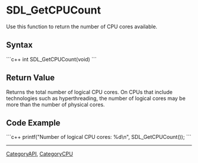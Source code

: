 <!-- pragma section-numbers off -->
<!-- pragma disable-camelcase -->

= SDL_GetCPUCount =
Use this function to return the number of CPU cores available.


== Syntax ==
```c++
int SDL_GetCPUCount(void)
```
== Return Value ==
Returns the total number of logical CPU cores. On CPUs that include technologies such as hyperthreading, the number of logical cores may be more than the number of physical cores.

== Code Example ==
```c++
printf("Number of logical CPU cores: %d\n", SDL_GetCPUCount());
```

----
[[CategoryAPI]], [[CategoryCPU]]
